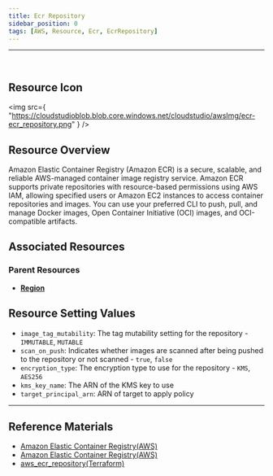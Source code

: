```yaml
---
title: Ecr Repository
sidebar_position: 0
tags: [AWS, Resource, Ecr, EcrRepository]
---
```


<hr />
<br />

## Resource Icon

<img
    src={
        "https://cloudstudioblob.blob.core.windows.net/cloudstudio/awsImg/ecr-ecr_repository.png"
    }
/>

## Resource Overview

Amazon Elastic Container Registry (Amazon ECR) is a secure, scalable, and reliable AWS-managed container image registry service. 
Amazon ECR supports private repositories with resource-based permissions using AWS IAM, allowing specified users or Amazon EC2 instances to access container repositories and images. 
You can use your preferred CLI to push, pull, and manage Docker images, Open Container Initiative (OCI) images, and OCI-compatible artifacts.

## Associated Resources

### Parent Resources

-   [**Region**](https://docs.cstudio.app/docs/resource/aws/Base/Region)

## Resource Setting Values

-   `image_tag_mutability`: The tag mutability setting for the repository - `IMMUTABLE`, `MUTABLE`
-   `scan_on_push`: Indicates whether images are scanned after being pushed to the repository or not scanned - `true`, `false`
-   `encryption_type`: The encryption type to use for the repository - `KMS`, `AES256`
-   `kms_key_name`: The ARN of the KMS key to use
-   `target_principal_arn`: ARN of target to apply policy

---

## Reference Materials

-   [Amazon Elastic Container Registry(AWS)](https://docs.aws.amazon.com/ko_kr/AmazonECR/latest/userguide/what-is-ecr.html)
-   [Amazon Elastic Container Registry(AWS)](https://aws.amazon.com/ko/ecr/pricing/?nc2=type_a)
-   [aws_ecr_repository(Terraform)](https://registry.terraform.io/providers/hashicorp/aws/latest/docs/resources/ecr_repository)
